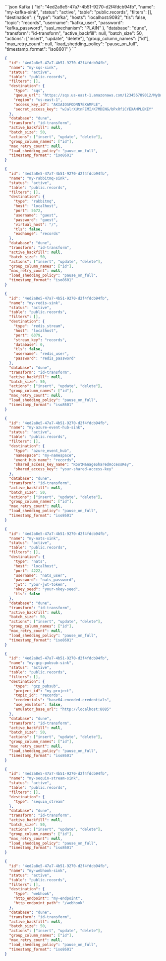 <ResponseExample>
```json Kafka
{
  "id": "4ed2a8e5-47a7-4b51-9270-d2f4fdcb94fb",
  "name": "my-kafka-sink",
  "status": "active",
  "table": "public.records",
  "filters": [],
  "destination": {
    "type": "kafka",
    "hosts": "localhost:9092",
    "tls": false,
    "topic": "records",
    "username": "kafka_user",
    "password": "kafka_password",
    "sasl_mechanism": "PLAIN"
  },
  "database": "dune",
  "transform": "id-transform",
  "active_backfill": null,
  "batch_size": 50,
  "actions": ["insert", "update", "delete"],
  "group_column_names": ["id"],
  "max_retry_count": null,
  "load_shedding_policy": "pause_on_full",
  "timestamp_format": "iso8601"
}
```

```json SQS
{
  "id": "4ed2a8e5-47a7-4b51-9270-d2f4fdcb94fb",
  "name": "my-sqs-sink",
  "status": "active",
  "table": "public.records",
  "filters": [],
  "destination": {
    "type": "sqs",
    "queue_url": "https://sqs.us-east-1.amazonaws.com/123456789012/MyQueue",
    "region": "us-east-1",
    "access_key_id": "AKIAIOSFODNN7EXAMPLE",
    "secret_access_key": "wJalrXUtnFEMI/K7MDENG/bPxRfiCYEXAMPLEKEY"
  },
  "database": "dune",
  "transform": "id-transform",
  "active_backfill": null,
  "batch_size": 50,
  "actions": ["insert", "update", "delete"],
  "group_column_names": ["id"],
  "max_retry_count": null,
  "load_shedding_policy": "pause_on_full",
  "timestamp_format": "iso8601"
}
```

```json RabbitMQ
{
  "id": "4ed2a8e5-47a7-4b51-9270-d2f4fdcb94fb",
  "name": "my-rabbitmq-sink",
  "status": "active",
  "table": "public.records",
  "filters": [],
  "destination": {
    "type": "rabbitmq",
    "host": "localhost",
    "port": 5672,
    "username": "guest",
    "password": "guest",
    "virtual_host": "/",
    "tls": false,
    "exchange": "records"
  },
  "database": "dune",
  "transform": "id-transform",
  "active_backfill": null,
  "batch_size": 50,
  "actions": ["insert", "update", "delete"],
  "group_column_names": ["id"],
  "max_retry_count": null,
  "load_shedding_policy": "pause_on_full",
  "timestamp_format": "iso8601"
}
```

```json Redis
{
  "id": "4ed2a8e5-47a7-4b51-9270-d2f4fdcb94fb",
  "name": "my-redis-sink",
  "status": "active",
  "table": "public.records",
  "filters": [],
  "destination": {
    "type": "redis_stream",
    "host": "localhost",
    "port": 6379,
    "stream_key": "records",
    "database": 0,
    "tls": false,
    "username": "redis_user",
    "password": "redis_password"
  },
  "database": "dune",
  "transform": "id-transform",
  "active_backfill": null,
  "batch_size": 50,
  "actions": ["insert", "update", "delete"],
  "group_column_names": ["id"],
  "max_retry_count": null,
  "load_shedding_policy": "pause_on_full",
  "timestamp_format": "iso8601"
}
```

```json Azure Event Hub
{
  "id": "4ed2a8e5-47a7-4b51-9270-d2f4fdcb94fb",
  "name": "my-azure-event-hub-sink",
  "status": "active",
  "table": "public.records",
  "filters": [],
  "destination": {
    "type": "azure_event_hub",
    "namespace": "my-namespace",
    "event_hub_name": "records",
    "shared_access_key_name": "RootManageSharedAccessKey",
    "shared_access_key": "your-shared-access-key"
  },
  "database": "dune",
  "transform": "id-transform",
  "active_backfill": null,
  "batch_size": 50,
  "actions": ["insert", "update", "delete"],
  "group_column_names": ["id"],
  "max_retry_count": null,
  "load_shedding_policy": "pause_on_full",
  "timestamp_format": "iso8601"
}
```

```json NATS
{
  "id": "4ed2a8e5-47a7-4b51-9270-d2f4fdcb94fb",
  "name": "my-nats-sink",
  "status": "active",
  "table": "public.records",
  "filters": [],
  "destination": {
    "type": "nats",
    "host": "localhost",
    "port": 4222,
    "username": "nats_user",
    "password": "nats_password",
    "jwt": "your-jwt-token",
    "nkey_seed": "your-nkey-seed",
    "tls": false
  },
  "database": "dune",
  "transform": "id-transform",
  "active_backfill": null,
  "batch_size": 50,
  "actions": ["insert", "update", "delete"],
  "group_column_names": ["id"],
  "max_retry_count": null,
  "load_shedding_policy": "pause_on_full",
  "timestamp_format": "iso8601"
}
```

```json GCP PubSub
{
  "id": "4ed2a8e5-47a7-4b51-9270-d2f4fdcb94fb",
  "name": "my-gcp-pubsub-sink",
  "status": "active",
  "table": "public.records",
  "filters": [],
  "destination": {
    "type": "gcp_pubsub",
    "project_id": "my-project",
    "topic_id": "records",
    "credentials": "base64-encoded-credentials",
    "use_emulator": false,
    "emulator_base_url": "http://localhost:8085"
  },
  "database": "dune",
  "transform": "id-transform",
  "active_backfill": null,
  "batch_size": 50,
  "actions": ["insert", "update", "delete"],
  "group_column_names": ["id"],
  "max_retry_count": null,
  "load_shedding_policy": "pause_on_full",
  "timestamp_format": "iso8601"
}
```

```json Sequin Stream
{
  "id": "4ed2a8e5-47a7-4b51-9270-d2f4fdcb94fb",
  "name": "my-sequin-stream-sink",
  "status": "active",
  "table": "public.records",
  "filters": [],
  "destination": {
    "type": "sequin_stream"
  },
  "database": "dune",
  "transform": "id-transform",
  "active_backfill": null,
  "batch_size": 50,
  "actions": ["insert", "update", "delete"],
  "group_column_names": ["id"],
  "max_retry_count": null,
  "load_shedding_policy": "pause_on_full",
  "timestamp_format": "iso8601"
}
```

```json Webhook
{
  "id": "4ed2a8e5-47a7-4b51-9270-d2f4fdcb94fb",
  "name": "my-webhook-sink",
  "status": "active",
  "table": "public.records",
  "filters": [],
  "destination": {
    "type": "webhook",
    "http_endpoint": "my-endpoint",
    "http_endpoint_path": "/webhook"
  },
  "database": "dune",
  "transform": "id-transform",
  "active_backfill": null,
  "batch_size": 50,
  "actions": ["insert", "update", "delete"],
  "group_column_names": ["id"],
  "max_retry_count": null,
  "load_shedding_policy": "pause_on_full",
  "timestamp_format": "iso8601"
}
```
</ResponseExample>